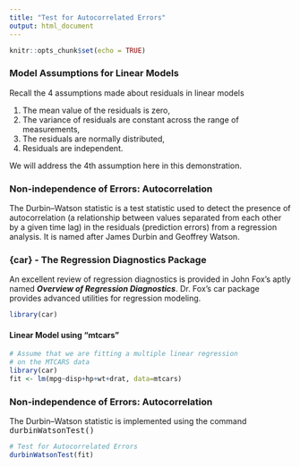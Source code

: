 ```yaml
---
title: "Test for Autocorrelated Errors"
output: html_document
---
```


```r
knitr::opts_chunk$set(echo = TRUE)
```

### Model Assumptions for Linear Models

Recall the 4 assumptions made about residuals in linear models 

1. The mean value of the residuals is zero,
2. The variance of residuals are constant across the range of measurements,
3. The residuals are normally distributed,
4. Residuals are independent.

We will address the 4th assumption here in this demonstration. 
 
### Non-independence of Errors: Autocorrelation
The Durbin–Watson statistic is a test statistic used to detect the presence of autocorrelation (a relationship between values separated from each other by a given time lag) in the residuals (prediction errors) from a regression analysis. It is named after James Durbin and Geoffrey Watson.

### {car} - The Regression Diagnostics Package

An excellent review of regression diagnostics is provided in John Fox's aptly named ***Overview of Regression Diagnostics***. Dr. Fox's car package provides advanced utilities for regression modeling.

```r
library(car)
```

#### Linear Model using "mtcars"

```r
# Assume that we are fitting a multiple linear regression
# on the MTCARS data
library(car)
fit <- lm(mpg~disp+hp+wt+drat, data=mtcars)
```

### Non-independence of Errors: Autocorrelation
The Durbin–Watson statistic is implemented using the command <tt>durbinWatsonTest()</tt>

```r
# Test for Autocorrelated Errors
durbinWatsonTest(fit)
```